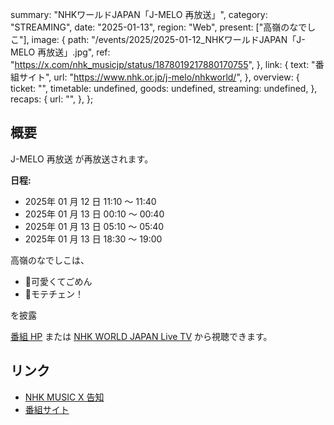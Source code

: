   summary: "NHKワールドJAPAN「J-MELO 再放送」",
  category: "STREAMING",
  date: "2025-01-13",
  region: "Web",
  present: ["高嶺のなでしこ"],
  image: {
    path: "/events/2025/2025-01-12_NHKワールドJAPAN「J-MELO 再放送」.jpg",
    ref: "https://x.com/nhk_musicjp/status/1878019217880170755",
  },
  link: {
    text: "番組サイト",
    url: "https://www.nhk.or.jp/j-melo/nhkworld/",
  },
  overview: {
    ticket: "",
    timetable: undefined,
    goods: undefined,
    streaming: undefined,
  },
  recaps: {
    url: "",
  },
};

## 概要

J-MELO 再放送 が再放送されます。

**日程:**

- 2025年 01 月 12 日 11:10 〜 11:40
- 2025年 01 月 13 日 00:10 〜 00:40
- 2025年 01 月 13 日 05:10 〜 05:40
- 2025年 01 月 13 日 18:30 〜 19:00

高嶺のなでしこは、

- 🎵可愛くてごめん
- 🎵モテチェン！

を披露

[番組 HP](https://www.nhk.or.jp/j-melo/nhkworld/) または [NHK WORLD JAPAN Live TV](https://www3.nhk.or.jp/nhkworld/en/live/) から視聴できます。

## リンク

- [NHK MUSIC X 告知](https://x.com/nhk_musicjp/status/1878019217880170755)
- [番組サイト](https://www.nhk.or.jp/j-melo/nhkworld/)
